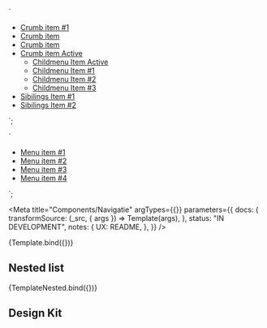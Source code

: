 <!--
@license EUPL-1.2
Copyright (c) 2021 A Herring
-->


<!-- Import component and component styles -->


<!-- Import Docs -->


  `<div class="utrecht-html">
      <nav class="sidenav">
        <ul>
          <li class="utrecht-sidenav__item"><a href="#">Crumb item #1</a></li>
          <li class="utrecht-sidenav__item"><a href="#">Crumb item</a></li>
          <li class="utrecht-sidenav__item"><a href="#">Crumb item</a></li>
          <li class="utrecht-sidenav__item sidenav__item--active">
              <a href="#">Crumb item Active</a>
              <ul>
                  <li class="utrecht-sidenav__childitem"><a href="#">Childmenu Item Active</a></li>
                  <li class="utrecht-sidenav__childitem sidenav__Childitem--active"><a href="#">Childmenu Item #1</a></li>
                  <li class="utrecht-sidenav__childitem"><a href="#">Childmenu Item #2</a></li>
                  <li class="utrecht-sidenav__childitem"><a href="#">Childmenu Item #3</a></li>
              </ul>
          </li>
          <li class="utrecht-sidenav__item"><a href="#">Sibilings Item #1</a></li>
          <li class="utrecht-sidenav__item"><a href="#">Sibilings Item #2</a></li>
        </ul>
      </nav>
  </div>`;

  `<div class="utrecht-html">
      <nav class="topnav">
        <ul>
          <li class="utrecht-topnav__item"><a href="#">Menu item #1</a></li>
          <li class="utrecht-topnav__item--active"><a href="#">Menu item #2</a></li>
          <li class="utrecht-topnav__item"><a href="#">Menu item #3</a></li>
          <li class="utrecht-topnav__item"><a href="#">Menu item #4</a></li>
        </ul>
      </nav>
  </div>`;

<Meta
  title="Components/Navigatie"
  argTypes={{}}
  parameters={{
    docs: {
      transformSource: (_src, { args }) => Template(args),
    },
    status: "IN DEVELOPMENT",
    notes: {
      UX: README,
    },
  }}
/>

<Canvas>
  <Story name="Side Nav">{Template.bind({})}</Story>
</Canvas>

## Nested list

<Canvas>
  <Story name="Top Nav">{TemplateNested.bind({})}</Story>
</Canvas>

## Design Kit

<MDXEmbedProvider>
  <Figma title="Navigatie" url="file/x" />
</MDXEmbedProvider>
